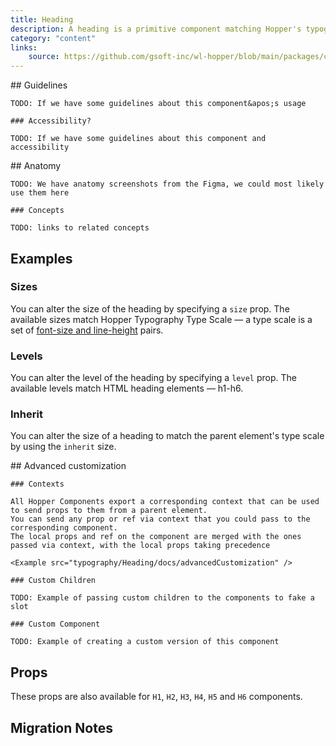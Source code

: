 ```yaml
---
title: Heading
description: A heading is a primitive component matching Hopper's typography type scale.
category: "content"
links:
    source: https://github.com/gsoft-inc/wl-hopper/blob/main/packages/components/src/typography/Heading/src/Heading.tsx
---
```

<Example src="typography/Heading/docs/preview" isOpen />

<FeatureFlag flag="next">
    ## Guidelines

    TODO: If we have some guidelines about this component&apos;s usage

    ### Accessibility?

    TODO: If we have some guidelines about this component and accessibility
</FeatureFlag>

<FeatureFlag flag="rc">
    ## Anatomy

    TODO: We have anatomy screenshots from the Figma, we could most likely use them here

    ### Concepts

    TODO: links to related concepts
</FeatureFlag>

## Examples

### Sizes
You can alter the size of the heading by specifying a `size` prop.
The available sizes match Hopper Typography Type Scale — a type scale is a set of [font-size and line-height](https://hopper.workleap.design/tokens/semantic/typography#tokens-heading) pairs.

<Example src="typography/Heading/docs/sizes" />

### Levels
You can alter the level of the heading by specifying a `level` prop.
The available levels match HTML heading elements — h1-h6.

<Example src="typography/Heading/docs/levels" />

### Inherit
You can alter the size of a heading to match the parent element's type scale by using the `inherit` size.

<Example src="typography/Heading/docs/inherit" />

<FeatureFlag flag="next">
    ## Advanced customization

    ### Contexts

    All Hopper Components export a corresponding context that can be used to send props to them from a parent element.
    You can send any prop or ref via context that you could pass to the corresponding component.
    The local props and ref on the component are merged with the ones passed via context, with the local props taking precedence

    <Example src="typography/Heading/docs/advancedCustomization" />

    ### Custom Children

    TODO: Example of passing custom children to the components to fake a slot

    ### Custom Component

    TODO: Example of creating a custom version of this component
</FeatureFlag>

## Props

These props are also available for `H1`, `H2`, `H3`, `H4`, `H5` and `H6` components.

<PropTable component="Heading" />

## Migration Notes

<MigrateGuide src="typography/Heading/docs/migration-notes" />
